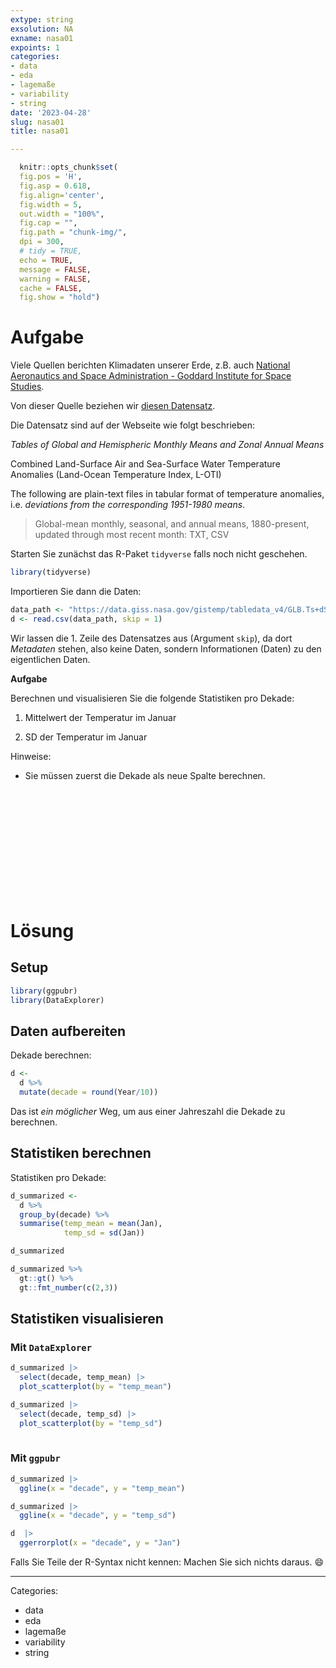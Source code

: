 ```yaml
---
extype: string
exsolution: NA
exname: nasa01
expoints: 1
categories:
- data
- eda
- lagemaße
- variability
- string
date: '2023-04-28'
slug: nasa01
title: nasa01

---
```




```r
  knitr::opts_chunk$set(
  fig.pos = 'H',
  fig.asp = 0.618,
  fig.align='center',
  fig.width = 5,
  out.width = "100%",
  fig.cap = "", 
  fig.path = "chunk-img/",
  dpi = 300,
  # tidy = TRUE,
  echo = TRUE,
  message = FALSE,
  warning = FALSE,
  cache = FALSE,
  fig.show = "hold")
```




# Aufgabe


Viele Quellen berichten Klimadaten unserer Erde, z.B. auch [National Aeronautics and Space Administration - Goddard Institute for Space Studies](https://data.giss.nasa.gov/gistemp/).

Von dieser Quelle beziehen wir [diesen Datensatz](https://data.giss.nasa.gov/gistemp/tabledata_v4/GLB.Ts+dSST.csv).


Die Datensatz sind auf der Webseite wie folgt beschrieben:


*Tables of Global and Hemispheric Monthly Means and Zonal Annual Means*

Combined Land-Surface Air and Sea-Surface Water Temperature Anomalies (Land-Ocean Temperature Index, L-OTI)

The following are plain-text files in tabular format of temperature anomalies, i.e. *deviations from the corresponding 1951-1980 means*.


>   Global-mean monthly, seasonal, and annual means, 1880-present, updated through most recent month: TXT, CSV

Starten Sie zunächst das R-Paket `tidyverse` falls noch nicht geschehen.

```r
library(tidyverse)
```


Importieren Sie dann die Daten:

```r
data_path <- "https://data.giss.nasa.gov/gistemp/tabledata_v4/GLB.Ts+dSST.csv"
d <- read.csv(data_path, skip = 1)
```

Wir lassen die 1. Zeile des Datensatzes aus (Argument `skip`), da dort *Metadaten* stehen,
also keine Daten, sondern Informationen (Daten) zu den eigentlichen Daten.


**Aufgabe**

Berechnen und visualisieren Sie die folgende Statistiken pro Dekade:

1. Mittelwert der Temperatur im Januar
 
2. SD der Temperatur im Januar

Hinweise:

- Sie müssen zuerst die Dekade als neue Spalte berechnen.










</br>
</br>
</br>
</br>
</br>
</br>
</br>
</br>
</br>
</br>

# Lösung

## Setup

```r
library(ggpubr)
library(DataExplorer)
```


## Daten aufbereiten

Dekade berechnen:


```r
d <-
  d %>% 
  mutate(decade = round(Year/10))
```

Das ist *ein möglicher* Weg, um aus einer Jahreszahl die Dekade zu berechnen.

## Statistiken berechnen

Statistiken pro Dekade:


```r
d_summarized <- 
  d %>% 
  group_by(decade) %>% 
  summarise(temp_mean = mean(Jan),
            temp_sd = sd(Jan))

d_summarized
```

```r
d_summarized %>% 
  gt::gt() %>% 
  gt::fmt_number(c(2,3))
```

## Statistiken visualisieren

### Mit `DataExplorer`

```r
d_summarized |> 
  select(decade, temp_mean) |> 
  plot_scatterplot(by = "temp_mean")

d_summarized |> 
  select(decade, temp_sd) |> 
  plot_scatterplot(by = "temp_sd")
  
```


### Mit `ggpubr`

```r
d_summarized |> 
  ggline(x = "decade", y = "temp_mean")

d_summarized |> 
  ggline(x = "decade", y = "temp_sd")
```


```r
d  |> 
  ggerrorplot(x = "decade", y = "Jan")
```




Falls Sie Teile der R-Syntax nicht kennen: Machen Sie sich nichts daraus.  😄






---

Categories: 

- data
- eda
- lagemaße
- variability
- string

